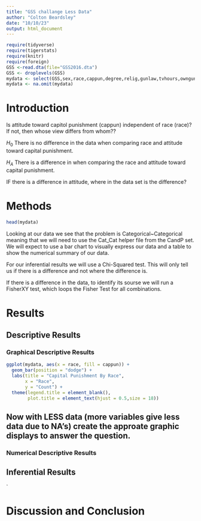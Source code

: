 ```yaml
---
title: "GSS challange Less Data"
author: "Colton Beardsley"
date: "10/10/23"
output: html_document
---
```








```r
require(tidyverse)
require(tigerstats)
require(knitr)
require(foreign)
GSS <-read.dta(file="GSS2016.dta")
GSS <- droplevels(GSS)
mydata <- select(GSS,sex,race,cappun,degree,relig,gunlaw,tvhours,owngun,age,wordsum)
mydata <- na.omit(mydata)
```

# Introduction

<!--In this section you explain what you are trying to show.  Where did the data come from?  What is the research or other question you are trying to answer?.  If you skimp in this section expect to be marked down in your grade. Paint a picture of the project a couple of paragraphs is expected!-->

Is attitude toward capitol punishment (cappun) independent of race (race)?
If not, then whose view differs from whom??

$H_0$ There is no difference in the data when comparing race and attitude toward capital punishment.

$H_A$ There is a difference in when comparing the race and attitude toward capital punishment.

IF there is a difference in attitude, where in the data set is the difference?

# Methods

<!--Decide on your methods:  use "variable analysis" or other appropriate descriptors.  Make sure to choose at least one graphical method and at least one numerical method. Discuss what data manipulations may be needed for example subsetting or other binning procedures and what sort of graphical displays and inferential tools will be used!-->

```r
head(mydata)
```

Looking at our data we see that the problem is Categorical~Categorical meaning that we will need to use the Cat_Cat helper file from the CandP set.
We will expect to use a bar chart to visually express our data and a table to show the numerical summary of our data.

For our inferential results we will use a Chi-Squared test. This will only tell us if there is a difference and not where the difference is.

If there is a difference in the data, to identify its sourse we will run a FisherXY test, which loops the Fisher Test for all combinations.


# Results

<!--Divide this section into two sub-sections:  One for your descriptive  results and one for your inferential results.!-->

## Descriptive Results

### Graphical Descriptive Results

<!--Graphical results here.  Make sure to show your code.  Provide appropriate labels for axes, giving units if possible, and provide a good title for the graph, too.  Use the graphical results to describe the patterns if any that exist in the data as focused toward the research question. Bottom line is to explain the features of the graph that are relevant to conforming or departing to what is expected by your null hypothesis !-->

```r
ggplot(mydata, aes(x = race, fill = cappun)) +
  geom_bar(position = "dodge") +
  labs(title = "Capital Punishment By Race",
       x = "Race",
       y = "Count") +
  theme(legend.title = element_blank(),
        plot.title = element_text(hjust = 0.5,size = 18))
```

## Now with LESS data (more variables give less data due to NA's) create the approate graphic displays to answer the question.





### Numerical Descriptive Results

<!--Numerical results go here. Use the numerical results to describe the patterns if any that exist in the data as focused toward the research question!-->






## Inferential Results

<!--State hypothesis clearly.  Make sure your discussion of the inferential test covers all the aspects that the test output produces, such as test statistic, p-value etc.  Make a decision about the null hypothesis, explain the assumptions on which the selected test/procedure was based, and why the chosen procedure satisfys the assumptions and is appropriate to answer the research question!-->

`



# Discussion and Conclusion

<!--Discussion and conclusion here.  If you found a relationship be sure to consider whether the relationship occurs because one of the variavbles causes the other, or whether they perhasps are related for some other reason.  Watch the chapter 6 videos from the GeorgeTown videos collection.!-->
